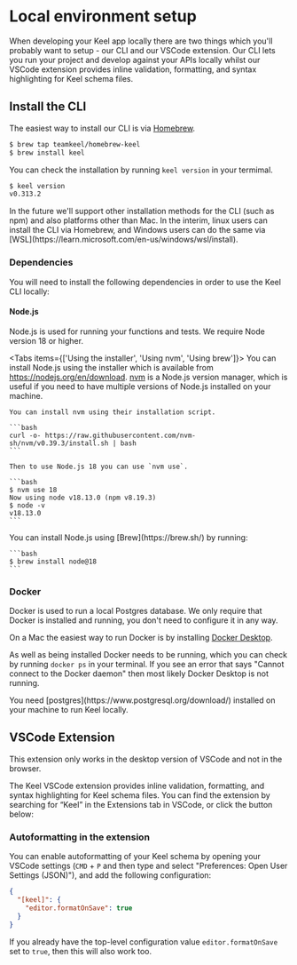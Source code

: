 # Local environment setup


When developing your Keel app locally there are two things which you'll probably want to setup - our CLI and our VSCode extension. Our CLI lets you run your project and develop against your APIs locally whilst our VSCode extension provides inline validation, formatting, and syntax highlighting for Keel schema files.

## Install the CLI
The easiest way to install our CLI is via [Homebrew](https://brew.sh/).

```bash
$ brew tap teamkeel/homebrew-keel
$ brew install keel
```

You can check the installation by running `keel version` in your termimal.

```bash
$ keel version
v0.313.2
```


<Callout type="info" emoji="ℹ️">
  In the future we'll support other installation methods for the CLI (such as npm) and also platforms other than Mac.
  In the interim, linux users can install the CLI via Homebrew, and Windows users can do the same via [WSL](https://learn.microsoft.com/en-us/windows/wsl/install).
</Callout>

### Dependencies

You will need to install the following dependencies in order to use the Keel CLI locally:

#### Node.js
Node.js is used for running your functions and tests. We require Node version 18 or higher.


<Tabs items={['Using the installer', 'Using nvm', 'Using brew']}>
  <Tab>
    You can install Node.js using the installer which is available from https://nodejs.org/en/download.
  </Tab>
  <Tab>
    [nvm](https://github.com/nvm-sh/nvm) is a Node.js version manager, which is useful if you need to have multiple versions of Node.js installed on your machine.

    You can install nvm using their installation script.

    ```bash
    curl -o- https://raw.githubusercontent.com/nvm-sh/nvm/v0.39.3/install.sh | bash
    ```

    Then to use Node.js 18 you can use `nvm use`.

    ```bash
    $ nvm use 18
    Now using node v18.13.0 (npm v8.19.3)
    $ node -v
    v18.13.0
    ```
  </Tab>
  <Tab>
    You can install Node.js using [Brew](https://brew.sh/) by running:

    ```bash
    $ brew install node@18
    ```
  </Tab>
</Tabs>

### Docker
Docker is used to run a local Postgres database. We only require that Docker is installed and running, you don't need to configure it in any way.

On a Mac the easiest way to run Docker is by installing [Docker Desktop](https://docs.docker.com/desktop/).

As well as being installed Docker needs to be running, which you can check by running `docker ps` in your terminal. If you see an error that says "Cannot connect to the Docker daemon" then most likely Docker Desktop is not running.

<Callout type="info" emoji="ℹ️">
  You need [postgres](https://www.postgresql.org/download/) installed on your machine to run Keel locally.
</Callout>

## VSCode Extension

<Callout type="info" emoji="ℹ️">
  This extension only works in the desktop version of VSCode and not in the browser.
</Callout>


The Keel VSCode extension provides inline validation, formatting, and syntax highlighting for Keel schema files. You can find the extension by searching for “Keel” in the Extensions tab in VSCode, or click the button below:


<Install />

### Autoformatting in the extension

You can enable autoformatting of your Keel schema by opening your VSCode settings (`CMD` + `P` and then type and select "Preferences: Open User Settings (JSON)"), and add the following configuration:

```json
{
  "[keel]": {
    "editor.formatOnSave": true
  }
}
```

If you already have the top-level configuration value `editor.formatOnSave` set to `true`, then this will also work too.
